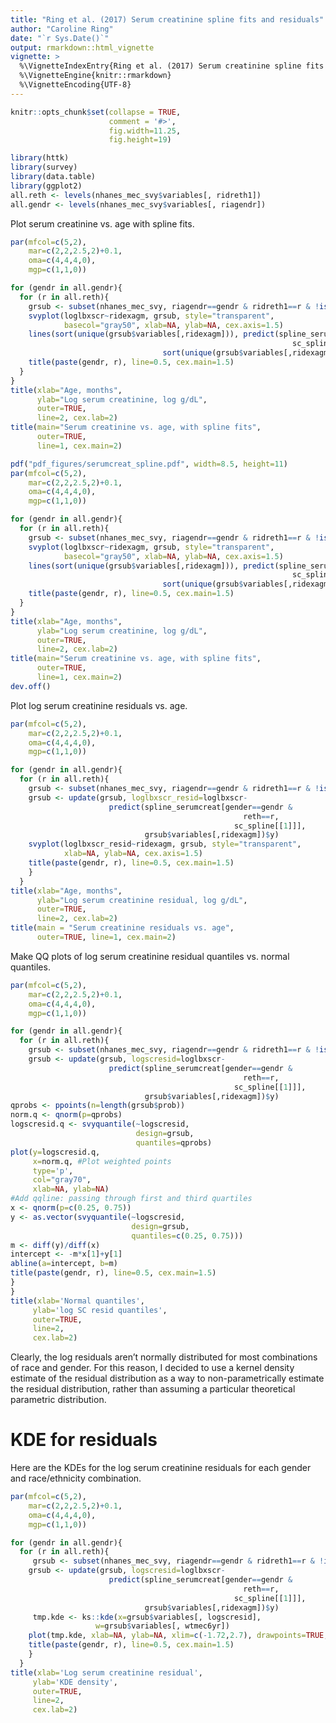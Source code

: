 ```yaml
---
title: "Ring et al. (2017) Serum creatinine spline fits and residuals"
author: "Caroline Ring"
date: "`r Sys.Date()`"
output: rmarkdown::html_vignette
vignette: >
  %\VignetteIndexEntry{Ring et al. (2017) Serum creatinine spline fits and residuals}
  %\VignetteEngine{knitr::rmarkdown}
  %\VignetteEncoding{UTF-8}
---
```


```r
knitr::opts_chunk$set(collapse = TRUE, 
                      comment = '#>', 
                      fig.width=11.25, 
                      fig.height=19)
```

```r
library(httk)
library(survey)
library(data.table)
library(ggplot2)
all.reth <- levels(nhanes_mec_svy$variables[, ridreth1])
all.gendr <- levels(nhanes_mec_svy$variables[, riagendr])
```

Plot serum creatinine vs. age with spline fits.
```r
par(mfcol=c(5,2),
    mar=c(2,2,2.5,2)+0.1,
    oma=c(4,4,4,0),
    mgp=c(1,1,0))

for (gendr in all.gendr){
  for (r in all.reth){
    grsub <- subset(nhanes_mec_svy, riagendr==gendr & ridreth1==r & !is.na(ridexagm) & !is.na(loglbxscr))
    svyplot(loglbxscr~ridexagm, grsub, style="transparent", 
            basecol="gray50", xlab=NA, ylab=NA, cex.axis=1.5)
    lines(sort(unique(grsub$variables[,ridexagm])), predict(spline_serumcreat[gender==gendr & reth==r,
                                                               sc_spline[[1]]],
                                  sort(unique(grsub$variables[,ridexagm])))$y)
    title(paste(gendr, r), line=0.5, cex.main=1.5)
  }
}
title(xlab="Age, months",
      ylab="Log serum creatinine, log g/dL",
      outer=TRUE,
      line=2, cex.lab=2)
title(main="Serum creatinine vs. age, with spline fits",
      outer=TRUE,
      line=1, cex.main=2)
```

```r
pdf("pdf_figures/serumcreat_spline.pdf", width=8.5, height=11)
par(mfcol=c(5,2),
    mar=c(2,2,2.5,2)+0.1,
    oma=c(4,4,4,0),
    mgp=c(1,1,0))

for (gendr in all.gendr){
  for (r in all.reth){
    grsub <- subset(nhanes_mec_svy, riagendr==gendr & ridreth1==r & !is.na(ridexagm) & !is.na(loglbxscr))
    svyplot(loglbxscr~ridexagm, grsub, style="transparent", 
            basecol="gray50", xlab=NA, ylab=NA, cex.axis=1.5)
    lines(sort(unique(grsub$variables[,ridexagm])), predict(spline_serumcreat[gender==gendr & reth==r,
                                                               sc_spline[[1]]],
                                  sort(unique(grsub$variables[,ridexagm])))$y)
    title(paste(gendr, r), line=0.5, cex.main=1.5)
  }
}
title(xlab="Age, months",
      ylab="Log serum creatinine, log g/dL",
      outer=TRUE,
      line=2, cex.lab=2)
title(main="Serum creatinine vs. age, with spline fits",
      outer=TRUE,
      line=1, cex.main=2)
dev.off()
```

Plot log serum creatinine residuals vs. age.
```r
par(mfcol=c(5,2),
    mar=c(2,2,2.5,2)+0.1,
    oma=c(4,4,4,0),
    mgp=c(1,1,0))

for (gendr in all.gendr){
  for (r in all.reth){
    grsub <- subset(nhanes_mec_svy, riagendr==gendr & ridreth1==r & !is.na(ridexagm) & !is.na(loglbxscr))
    grsub <- update(grsub, loglbxscr_resid=loglbxscr- 
                      predict(spline_serumcreat[gender==gendr & 
                                                    reth==r,
                                                  sc_spline[[1]]],
                              grsub$variables[,ridexagm])$y)
    svyplot(loglbxscr_resid~ridexagm, grsub, style="transparent", 
            xlab=NA, ylab=NA, cex.axis=1.5)
    title(paste(gendr, r), line=0.5, cex.main=1.5)
    }
  }
title(xlab="Age, months",
      ylab="Log serum creatinine residual, log g/dL", 
      outer=TRUE,
      line=2, cex.lab=2)
title(main = "Serum creatinine residuals vs. age",
      outer=TRUE, line=1, cex.main=2)
```

Make QQ plots of log serum creatinine residual quantiles vs. normal quantiles.
```r
par(mfcol=c(5,2),
    mar=c(2,2,2.5,2)+0.1,
    oma=c(4,4,4,0),
    mgp=c(1,1,0))

for (gendr in all.gendr){
  for (r in all.reth){
    grsub <- subset(nhanes_mec_svy, riagendr==gendr & ridreth1==r & !is.na(ridexagm) & !is.na(loglbxscr))
    grsub <- update(grsub, logscresid=loglbxscr- 
                      predict(spline_serumcreat[gender==gendr & 
                                                    reth==r,
                                                  sc_spline[[1]]],
                              grsub$variables[,ridexagm])$y)
qprobs <- ppoints(n=length(grsub$prob))
norm.q <- qnorm(p=qprobs)
logscresid.q <- svyquantile(~logscresid, 
                            design=grsub,
                            quantiles=qprobs)
plot(y=logscresid.q,
     x=norm.q, #Plot weighted points
     type='p',
     col="gray70",
     xlab=NA, ylab=NA)
#Add qqline: passing through first and third quartiles
x <- qnorm(p=c(0.25, 0.75))
y <- as.vector(svyquantile(~logscresid, 
                           design=grsub,
                           quantiles=c(0.25, 0.75)))
m <- diff(y)/diff(x)
intercept <- -m*x[1]+y[1]
abline(a=intercept, b=m)
title(paste(gendr, r), line=0.5, cex.main=1.5)
}
}
title(xlab='Normal quantiles',
     ylab='log SC resid quantiles',
     outer=TRUE,
     line=2,
     cex.lab=2)
```

Clearly, the log residuals aren't normally distributed for most combinations of race and gender. For this reason, I decided to use a kernel density estimate of the residual distribution as a way to non-parametrically estimate the residual distribution, rather than assuming a particular theoretical parametric distribution.

# KDE for residuals
Here are the KDEs for the log serum creatinine residuals for each gender and race/ethnicity combination.
```r

par(mfcol=c(5,2),
    mar=c(2,2,2.5,2)+0.1,
    oma=c(4,4,4,0),
    mgp=c(1,1,0))

for (gendr in all.gendr){
  for (r in all.reth){
     grsub <- subset(nhanes_mec_svy, riagendr==gendr & ridreth1==r & !is.na(ridexagm) & !is.na(loglbxscr))
    grsub <- update(grsub, logscresid=loglbxscr- 
                      predict(spline_serumcreat[gender==gendr & 
                                                    reth==r,
                                                  sc_spline[[1]]],
                              grsub$variables[,ridexagm])$y)
     tmp.kde <- ks::kde(x=grsub$variables[, logscresid],
                   w=grsub$variables[, wtmec6yr])
    plot(tmp.kde, xlab=NA, ylab=NA, xlim=c(-1.72,2.7), drawpoints=TRUE, col.pt="black")
    title(paste(gendr, r), line=0.5, cex.main=1.5)
    }
  }
title(xlab='Log serum creatinine residual',
     ylab='KDE density',
     outer=TRUE,
     line=2,
     cex.lab=2)
```